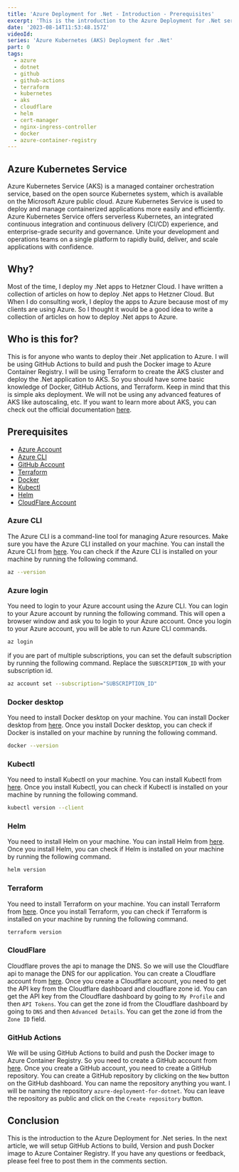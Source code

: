 ```yaml
---
title: 'Azure Deployment for .Net - Introduction - Prerequisites'
excerpt: 'This is the introduction to the Azure Deployment for .Net series.'
date: '2023-08-14T11:53:48.157Z'
videoId:
series: 'Azure Kubernetes (AKS) Deployment for .Net'
part: 0
tags:
  - azure
  - dotnet
  - github
  - github-actions
  - terraform
  - kubernetes
  - aks
  - cloudflare
  - helm
  - cert-manager
  - nginx-ingress-controller
  - docker
  - azure-container-registry
---
```


<TOCInline toc={props.toc} asDisclosure />

<Parts data={props.slug} />

## Azure Kubernetes Service

Azure Kubernetes Service (AKS) is a managed container orchestration service, based on the open source Kubernetes system, which is available on the Microsoft Azure public cloud. Azure Kubernetes Service is used to deploy and manage containerized applications more easily and efficiently. Azure Kubernetes Service offers serverless Kubernetes, an integrated continuous integration and continuous delivery (CI/CD) experience, and enterprise-grade security and governance. Unite your development and operations teams on a single platform to rapidly build, deliver, and scale applications with confidence.

## Why?

Most of the time, I deploy my .Net apps to Hetzner Cloud. I have written a collection of articles on how to deploy .Net apps to Hetzner Cloud. But When I do consulting work, I deploy the apps to Azure because most of my clients are using Azure. So I thought it would be a good idea to write a collection of articles on how to deploy .Net apps to Azure.

## Who is this for?

This is for anyone who wants to deploy their .Net application to Azure. I will be using GitHub Actions to build and push the Docker image to Azure Container Registry. I will be using Terraform to create the AKS cluster and deploy the .Net application to AKS. So you should have some basic knowledge of Docker, GitHub Actions, and Terraform. Keep in mind that this is simple aks deployment. We will not be using any advanced features of AKS like autoscaling, etc. If you want to learn more about AKS, you can check out the official documentation [here](https://docs.microsoft.com/en-us/azure/aks/).

## Prerequisites

- [Azure Account](https://azure.microsoft.com/en-us/free/)
- [Azure CLI](https://docs.microsoft.com/en-us/cli/azure/install-azure-cli)
- [GitHub Account](https://github.com)
- [Terraform](https://www.terraform.io/downloads.html)
- [Docker](https://www.docker.com/products/docker-desktop)
- [Kubectl](https://kubernetes.io/docs/tasks/tools/install-kubectl/)
- [Helm](https://helm.sh/docs/intro/install/)
- [CloudFlare Account](https://www.cloudflare.com/)

### Azure CLI

The Azure CLI is a command-line tool for managing Azure resources. Make sure you have the Azure CLI installed on your machine. You can install the Azure CLI from [here](https://docs.microsoft.com/en-us/cli/azure/install-azure-cli). You can check if the Azure CLI is installed on your machine by running the following command.

```bash
az --version
```

### Azure login

You need to login to your Azure account using the Azure CLI. You can login to your Azure account by running the following command. This will open a browser window and ask you to login to your Azure account. Once you login to your Azure account, you will be able to run Azure CLI commands.

```bash
az login
```

if you are part of multiple subscriptions, you can set the default subscription by running the following command. Replace the `SUBSCRIPTION_ID` with your subscription id.

```bash
az account set --subscription="SUBSCRIPTION_ID"
```

### Docker desktop

You need to install Docker desktop on your machine. You can install Docker desktop from [here](https://www.docker.com/products/docker-desktop). Once you install Docker desktop, you can check if Docker is installed on your machine by running the following command.

```bash
docker --version
```

### Kubectl

You need to install Kubectl on your machine. You can install Kubectl from [here](https://kubernetes.io/docs/tasks/tools/install-kubectl/). Once you install Kubectl, you can check if Kubectl is installed on your machine by running the following command.

```bash
kubectl version --client
```

### Helm

You need to install Helm on your machine. You can install Helm from [here](https://helm.sh/docs/intro/install/). Once you install Helm, you can check if Helm is installed on your machine by running the following command.

```bash
helm version
```

### Terraform

You need to install Terraform on your machine. You can install Terraform from [here](https://www.terraform.io/downloads.html). Once you install Terraform, you can check if Terraform is installed on your machine by running the following command.

```bash
terraform version
```

### CloudFlare

Cloudflare proves the api to manage the DNS. So we will use the Cloudflare api to manage the DNS for our application. You can create a Cloudflare account from [here](https://www.cloudflare.com/). Once you create a Cloudflare account, you need to get the API key from the Cloudflare dashboard and cloudflare zone id. You can get the API key from the Cloudflare dashboard by going to `My Profile` and then `API Tokens`. You can get the zone id from the Cloudflare dashboard by going to `DNS` and then `Advanced Details`. You can get the zone id from the `Zone ID` field.

### GitHub Actions

We will be using GitHub Actions to build and push the Docker image to Azure Container Registry. So you need to create a GitHub account from [here](https://github.com). Once you create a GitHub account, you need to create a GitHub repository. You can create a GitHub repository by clicking on the `New` button on the GitHub dashboard. You can name the repository anything you want. I will be naming the repository `azure-deployment-for-dotnet`. You can leave the repository as public and click on the `Create repository` button.

## Conclusion

This is the introduction to the Azure Deployment for .Net series. In the next article, we will setup GitHub Actions to build, Version and push Docker image to Azure Container Registry. If you have any questions or feedback, please feel free to post them in the comments section.
